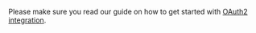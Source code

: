 Please make sure you read our guide on how to get started with [OAuth2 integration](/docs/tutorials/oidc/getting-started-with-oauth2).
